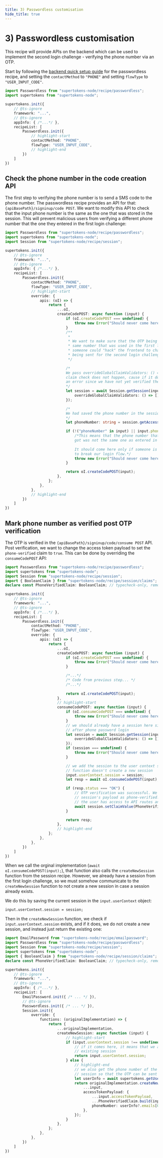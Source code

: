 ```yaml
---
title: 3) Passwordless customisation
hide_title: true
---
```


# 3) Passwordless customisation

This recipe will provide APIs on the backend which can be used to implement the second login challenge - verifying the phone number via an OTP.

Start by following the [backend quick setup guide](/docs/passwordless/quick-setup/backend) for the passwordless recipe, and setting the `contactMethod` to `"PHONE"` and setting `flowType` to `"USER_INPUT_CODE"`.

```ts
import Passwordless from "supertokens-node/recipe/passwordless";
import supertokens from "supertokens-node";

supertokens.init({
    // @ts-ignore
    framework: "...",
    // @ts-ignore
    appInfo: { /*...*/ },
    recipeList: [
        Passwordless.init({
            // highlight-start
            contactMethod: "PHONE",
            flowType: "USER_INPUT_CODE",
            // highlight-end
        })
    ]
})
```

## Check the phone number in the code creation API
The first step to verifying the phone number is to send a SMS code to the phone number. The passwordless recipe provides an API for that: `{apiBasePath}/signinup/code POST`. We want to modify this API to check that the input phone number is the same as the one that was stored in the session. This will prevent malicious users from verifying a different phone number that the one they entered in the first login challenge:

```ts
import Passwordless from "supertokens-node/recipe/passwordless";
import supertokens from "supertokens-node";
import Session from "supertokens-node/recipe/session";

supertokens.init({
    // @ts-ignore
    framework: "...",
    // @ts-ignore
    appInfo: { /*...*/ },
    recipeList: [
        Passwordless.init({
            contactMethod: "PHONE",
            flowType: "USER_INPUT_CODE",
            // highlight-start
            override: {
                apis: (oI) => {
                    return {
                        ...oI,
                        createCodePOST: async function (input) {
                            if (oI.createCodePOST === undefined) {
                                throw new Error("Should never come here");
                            }
                            /**
                             *
                             * We want to make sure that the OTP being generated is for the
                             * same number that was used in the first login challenge. Otherwise
                             * someone could "hack" the frontend to change the phone number
                             * being sent for the second login challenge.
                             */

                            /*
                            We pass overrideGlobalClaimValidators: () => [], so that the PhoneVerifiedClaim
                            claim check does not happen, cause if it does, getSession will throw
                            an error since we have not yet verified the user's phone number.
                            */
                            let session = await Session.getSession(input.options.req, input.options.res, {
                                overrideGlobalClaimValidators: () => [],
                            });

                            /*
                            We had saved the phone number in the session in the previous customisation step.
                            */
                            let phoneNumber: string = session.getAccessTokenPayload().phoneNumber;

                            if (!("phoneNumber" in input) || input.phoneNumber !== phoneNumber) {
                                /*This means that the phone number that this API
                                got was not the same one as entered in the first challenge. 
                                
                                It should come here only if someone is maliciously trying
                                to break our login flow.*/
                                throw new Error("Should never come here");
                            }

                            return oI.createCodePOST(input);
                        },
                    };
                },
            },
            // highlight-end
        })
    ]
})
```

## Mark phone number as verified post OTP verification
The OTP is verified in the `{apiBasePath}/signinup/code/consume POST` API. Post verification, we want to change the access token payload to set the `phone-verified` claim to `true`. This can be done by overriding the `consumeCodePOST` API:

```ts
import Passwordless from "supertokens-node/recipe/passwordless";
import supertokens from "supertokens-node";
import Session from "supertokens-node/recipe/session";
import { BooleanClaim } from "supertokens-node/recipe/session/claims"; // typecheck-only, removed from output
declare const PhoneVerifiedClaim: BooleanClaim; // typecheck-only, removed from output

supertokens.init({
    // @ts-ignore
    framework: "...",
    // @ts-ignore
    appInfo: { /*...*/ },
    recipeList: [
        Passwordless.init({
            contactMethod: "PHONE",
            flowType: "USER_INPUT_CODE",
            override: {
                apis: (oI) => {
                    return {
                        ...oI,
                        createCodePOST: async function (input) {
                            if (oI.createCodePOST === undefined) {
                                throw new Error("Should never come here");
                            }

                            /*...*/                           
                            /* Code from previous step... */
                            /*...*/
                            
                            return oI.createCodePOST(input);
                        },
                        // highlight-start
                        consumeCodePOST: async function (input) {
                            if (oI.consumeCodePOST === undefined) {
                                throw new Error("Should never come here");
                            }
                            // we should already have a session here since this is called
                            // after phone password login
                            let session = await Session.getSession(input.options.req, input.options.res, {
                                overrideGlobalClaimValidators: () => [],
                            });
                            if (session === undefined) {
                                throw new Error("Should never come here");
                            }

                            // we add the session to the user context so that the createNewSession
                            // function doesn't create a new session
                            input.userContext.session = session;
                            let resp = await oI.consumeCodePOST(input);

                            if (resp.status === "OK") {
                                // OTP verification was successful. We can now mark the
                                // session's payload as phone-verified: true so that
                                // the user has access to API routes and the frontend UI
                                await session.setClaimValue(PhoneVerifiedClaim, true, input.userContext);
                            }

                            return resp;
                        },
                        // highlight-end
                    };
                },
            },
        })
    ]
})
```

When we call the orginal implementation (`await oI.consumeCodePOST(input);`), that function also calls the `createNewSession` function from the session recipe. However, we already have a session from the first login challenge, so we must somehow communicate to the `createNewSession` function to not create a new session in case a session already exists.

We do this by saving the current session in the `input.userContext` object:
```text
input.userContext.session = session;
```

Then in the `createNewSession` function, we check if `input.userContext.session` exists, and if it does, we do not create a new session, and instead just return the existing one:

```ts
import EmailPassword from "supertokens-node/recipe/emailpassword";
import Passwordless from "supertokens-node/recipe/passwordless";
import Session from "supertokens-node/recipe/session";
import supertokens from "supertokens-node";
import { BooleanClaim } from "supertokens-node/recipe/session/claims"; // typecheck-only, removed from output
declare const PhoneVerifiedClaim: BooleanClaim; // typecheck-only, removed from output

supertokens.init({
    // @ts-ignore
    framework: "...",
    // @ts-ignore
    appInfo: { /*...*/ },
    recipeList: [
        EmailPassword.init({ /* ... */ }),
        // @ts-ignore
        Passwordless.init({ /* ... */ }),
        Session.init({
            override: {
                functions: (originalImplementation) => {
                    return {
                        ...originalImplementation,
                        createNewSession: async function (input) {
                            // highlight-start
                            if (input.userContext.session !== undefined) {
                                // if it comes here, it means that we already have an
                                // existing session
                                return input.userContext.session;
                            } else {
                                // highlight-end
                                // we also get the phone number of the user and save it in the
                                // session so that the OTP can be sent to it directly
                                let userInfo = await supertokens.getUser(input.userId, input.userContext);
                                return originalImplementation.createNewSession({
                                    ...input,
                                    accessTokenPayload: {
                                        ...input.accessTokenPayload,
                                        ...PhoneVerifiedClaim.build(input.userId, input.recipeUserId, input.tenantId, input.userContext),
                                        phoneNumber: userInfo?.emails[0],
                                    },
                                });
                            }
                        },
                    };
                },
            },
        })
    ]
})
```